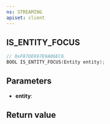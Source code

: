 ```yaml
---
ns: STREAMING
apiset: client
---
```

## IS_ENTITY_FOCUS

```c
// 0xF87DE697E9A06EC6
BOOL IS_ENTITY_FOCUS(Entity entity);
```


## Parameters
* **entity**:

## Return value